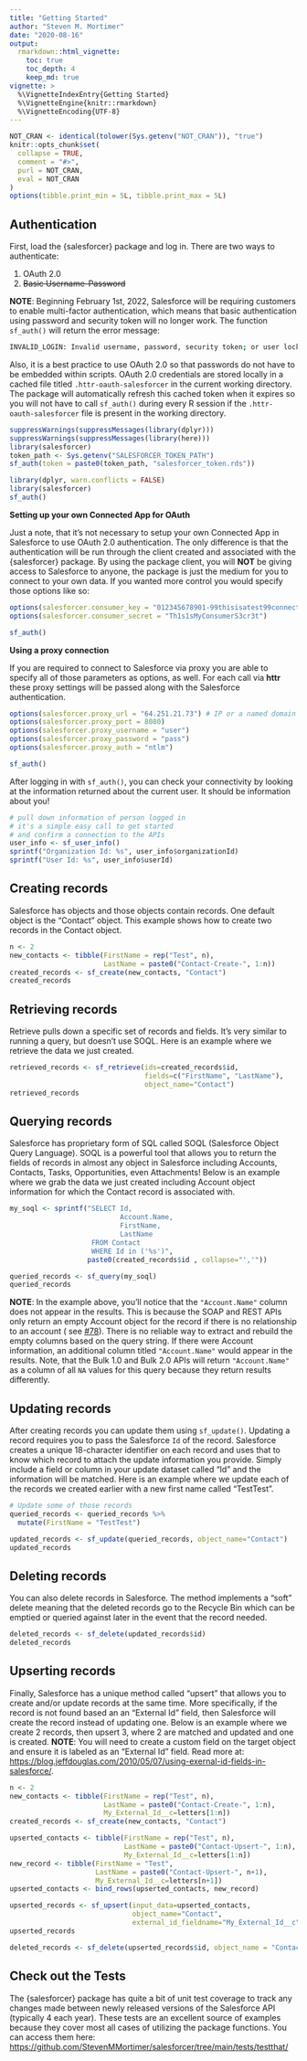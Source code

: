 ```yaml
---
title: "Getting Started"
author: "Steven M. Mortimer"
date: "2020-08-16"
output:
  rmarkdown::html_vignette:
    toc: true
    toc_depth: 4
    keep_md: true
vignette: >
  %\VignetteIndexEntry{Getting Started}
  %\VignetteEngine{knitr::rmarkdown}
  %\VignetteEncoding{UTF-8}
---
```


```r
NOT_CRAN <- identical(tolower(Sys.getenv("NOT_CRAN")), "true")
knitr::opts_chunk$set(
  collapse = TRUE,
  comment = "#>",
  purl = NOT_CRAN,
  eval = NOT_CRAN
)
options(tibble.print_min = 5L, tibble.print_max = 5L)
```

## Authentication

First, load the {salesforcer} package and log in. There are two ways to 
authenticate: 

1. OAuth 2.0
2. ~~Basic Username-Password~~

**NOTE**: Beginning February 1st, 2022, Salesforce will be requiring customers
to enable multi-factor authentication, which means that basic authentication
using password and security token will no longer work. The function `sf_auth()`
will return the error message: 

```sh
INVALID_LOGIN: Invalid username, password, security token; or user locked out.
```

Also, it is a best practice to use OAuth 2.0 so that passwords do not have to be
embedded within scripts. OAuth 2.0 credentials are stored locally in a cached
file titled `.httr-oauth-salesforcer` in the current working directory. The
package will automatically refresh this cached token when it expires so you will
not have to call `sf_auth()` during every R session if the
`.httr-oauth-salesforcer` file is present in the working directory.

```r
suppressWarnings(suppressMessages(library(dplyr)))
suppressWarnings(suppressMessages(library(here)))
library(salesforcer)
token_path <- Sys.getenv("SALESFORCER_TOKEN_PATH")
sf_auth(token = paste0(token_path, "salesforcer_token.rds"))
```

```r
library(dplyr, warn.conflicts = FALSE)
library(salesforcer)
sf_auth()
```

**Setting up your own Connected App for OAuth**

Just a note, that it's not necessary to setup your own Connected App in Salesforce 
to use OAuth 2.0 authentication. The only difference is that the authentication 
will be run through the client created and associated with the {salesforcer}
package. By using the package client, you will **NOT** be giving access to Salesforce 
to anyone, the package is just the medium for you to connect to your own data. 
If you wanted more control you would specify those options like so: 

```r
options(salesforcer.consumer_key = "012345678901-99thisisatest99connected33app22key")
options(salesforcer.consumer_secret = "Th1s1sMyConsumerS3cr3t")

sf_auth()
```

**Using a proxy connection**

If you are required to connect to Salesforce via proxy you are able to specify 
all of those parameters as options, as well. For each call via **httr** these 
proxy settings will be passed along with the Salesforce authentication.

```r
options(salesforcer.proxy_url = "64.251.21.73") # IP or a named domain
options(salesforcer.proxy_port = 8080)
options(salesforcer.proxy_username = "user")
options(salesforcer.proxy_password = "pass")
options(salesforcer.proxy_auth = "ntlm")

sf_auth()
```

After logging in with `sf_auth()`, you can check your connectivity by looking at 
the information returned about the current user. It should be information about you!

```r
# pull down information of person logged in
# it's a simple easy call to get started 
# and confirm a connection to the APIs
user_info <- sf_user_info()
sprintf("Organization Id: %s", user_info$organizationId)
sprintf("User Id: %s", user_info$userId)
```

## Creating records

Salesforce has objects and those objects contain records. One default object is the 
"Contact" object. This example shows how to create two records in the Contact object.

```r
n <- 2
new_contacts <- tibble(FirstName = rep("Test", n),
                       LastName = paste0("Contact-Create-", 1:n))
created_records <- sf_create(new_contacts, "Contact")
created_records
```

## Retrieving records

Retrieve pulls down a specific set of records and fields. It's very similar to 
running a query, but doesn't use SOQL. Here is an example where we retrieve the 
data we just created.

```r
retrieved_records <- sf_retrieve(ids=created_records$id, 
                                 fields=c("FirstName", "LastName"), 
                                 object_name="Contact")
retrieved_records
```

## Querying records

Salesforce has proprietary form of SQL called SOQL (Salesforce Object Query
Language). SOQL is a powerful tool that allows you to return the fields of
records in almost any object in Salesforce including Accounts, Contacts, Tasks,
Opportunities, even Attachments! Below is an example where we grab the data we
just created including Account object information for which the Contact record
is associated with.

```r
my_soql <- sprintf("SELECT Id, 
                           Account.Name, 
                           FirstName, 
                           LastName 
                    FROM Contact 
                    WHERE Id in ('%s')", 
                   paste0(created_records$id , collapse="','"))

queried_records <- sf_query(my_soql)
queried_records
```

**NOTE**: In the example above, you'll notice that the `"Account.Name"` column
does not appear in the results. This is because the SOAP and REST APIs only
return an empty Account object for the record if there is no relationship to an
account ( see <a rel="noopener noreferrer" target="_blank"
href="https://github.com/StevenMMortimer/salesforcer/issues/78">#78</a>). There
is no reliable way to extract and rebuild the empty columns based on the query
string. If there were Account information, an additional column titled
`"Account.Name"` would appear in the results. Note, that the Bulk 1.0 and Bulk
2.0 APIs will return `"Account.Name"` as a column of all `NA` values for this
query because they return results differently.

## Updating records

After creating records you can update them using `sf_update()`. Updating a record 
requires you to pass the Salesforce `Id` of the record. Salesforce creates a unique 
18-character identifier on each record and uses that to know which record to 
attach the update information you provide. Simply include a field or column in your 
update dataset called "Id" and the information will be matched. Here is an example 
where we update each of the records we created earlier with a new first name 
called "TestTest".

```r
# Update some of those records
queried_records <- queried_records %>%
  mutate(FirstName = "TestTest")

updated_records <- sf_update(queried_records, object_name="Contact")
updated_records
```

## Deleting records

You can also delete records in Salesforce. The method implements a "soft" delete 
meaning that the deleted records go to the Recycle Bin which can be emptied or 
queried against later in the event that the record needed.

```r
deleted_records <- sf_delete(updated_records$id)
deleted_records
```

## Upserting records

Finally, Salesforce has a unique method called "upsert" that allows you to 
create and/or update records at the same time. More specifically, if the record 
is not found based an an "External Id" field, then Salesforce will create the 
record instead of updating one. Below is an example where we create 2 records, 
then upsert 3, where 2 are matched and updated and one is created. **NOTE**: You 
will need to create a custom field on the target object and ensure it is labeled as 
an "External Id" field. Read more at: <a rel="noopener noreferrer" target="_blank" href="https://blog.jeffdouglas.com/2010/05/07/using-exernal-id-fields-in-salesforce/">https://blog.jeffdouglas.com/2010/05/07/using-exernal-id-fields-in-salesforce/</a>.

```r
n <- 2
new_contacts <- tibble(FirstName = rep("Test", n),
                       LastName = paste0("Contact-Create-", 1:n), 
                       My_External_Id__c=letters[1:n])
created_records <- sf_create(new_contacts, "Contact")

upserted_contacts <- tibble(FirstName = rep("Test", n),
                            LastName = paste0("Contact-Upsert-", 1:n), 
                            My_External_Id__c=letters[1:n])
new_record <- tibble(FirstName = "Test",
                     LastName = paste0("Contact-Upsert-", n+1), 
                     My_External_Id__c=letters[n+1])
upserted_contacts <- bind_rows(upserted_contacts, new_record)

upserted_records <- sf_upsert(input_data=upserted_contacts, 
                              object_name="Contact", 
                              external_id_fieldname="My_External_Id__c")
upserted_records
```

```r
deleted_records <- sf_delete(upserted_records$id, object_name = "Contact")
```

## Check out the Tests

The {salesforcer} package has quite a bit of unit test coverage to track any
changes made between newly released versions of the Salesforce API (typically 4
each year). These tests are an excellent source of examples because they cover
most all cases of utilizing the package functions. You can access them here: <a rel="noopener noreferrer" target="_blank" href="https://github.com/StevenMMortimer/salesforcer/tree/main/tests/testthat/">https://github.com/StevenMMortimer/salesforcer/tree/main/tests/testthat/<a>
